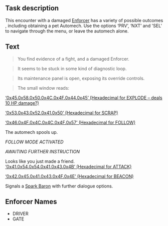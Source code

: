 == Task description ==
This encounter with a damaged [[Automech|Enforcer]] has a variety of possible outcomes , including obtaining a pet Automech. Use the options ‘PRV’, ‘NXT’ and 'SEL' to navigate through the menu, or leave the automech alone.

== Text ==
<blockquote>You find evidence of a fight, and a damaged Enforcer.</blockquote><blockquote>It seems to be stuck in some kind of diagnostic loop.</blockquote><blockquote>Its maintenance panel is open, exposing its override controls.</blockquote><blockquote>The small window reads:</blockquote><u>‘0x45.0x58.0x50.0x4C.0x4F.0x44.0x45’ (Hexadecimal for EXPLODE – deals 10 HP damage?)</u>

<u>‘0x53.0x43.0x52.0x41.0x50’ (Hexadecimal for SCRAP)</u>

<u>‘0x46.0x4F.0x4C.0x4C.0x4F.0x57’ (Hexadecimal for FOLLOW)</u>


The automech spools up.



''FOLLOW MODE ACTIVATED''



''AWAITING FURTHER INSTRUCTION''



Looks like you just made a friend.
<br />

<u>‘0x41.0x54.0x54.0x41.0x43.0x4B’ (Hexadecimal for ATTACK)</u>

<u>‘0x42.0x45.0x41.0x43.0x4F.0x4E’ (Hexadecimal for BEACON)</u>

Signals a [[Spark Barons|Spark Baron]] with further dialogue options.

== Enforcer Names ==

* DRIVER
* GATE